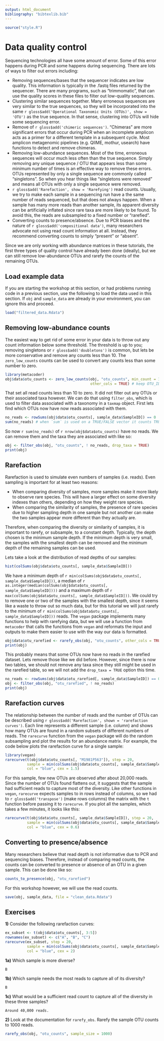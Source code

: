 ```yaml
---
output: html_document
bibliography: "bibtexlib.bib"
---
```


```r
source("style.R")
```

# Data quality control

Sequencing technologies all have some amount of error.
Some of this error happens during PCR and some happens during sequencing.
There are lots of ways to filter out errors including: 

* Removing sequences/bases that the sequencer indicates are low quality.
This information is typically in the .fastq files returned by the sequencer.
There are many programs, such as "trimmomatic", that can use the quality scores in these files to filter out low-quality sequences.
* Clustering similar sequences together. Many erroneous sequences are very similar to the true sequences, so they will be incorporated into the same `r gloss$add('Operational Taxonomic Units (OTUs)', show = 'OTU')` as the true sequence. In that sense, clustering into OTUs will hide some sequencing error.
* Remove of `r gloss$add('chimeric sequences')`. "Chimeras" are more significant errors that occur during PCR when an incomplete amplicon acts as a primer for a different template in a subsequent cycle. Most amplicon metagenomic pipelines (e.g. QIIME, mothur, usearch) have functions to detect and remove chimeras.
* Removing low-abundance sequences. Most of the time, erroneous sequences will occur much less often than the true sequence. Simply removing any unique sequence / OTU that appears less than some minimum number of times is an effective way to remove these errors. OTUs represented by only a single sequence are commonly called "singletons". So when you hear things like "singletons were removed" and means all OTUs with only a single sequence were removed.
* `r gloss$add('Rarefaction', show = 'Rarefying')` read counts. Usually, we try to make each sample in a sequencing run have a the same number of reads sequenced, but that does not always happen. When a sample has many more reads than another sample, its apparent diversity can be artificially inflated since rare taxa are more likely to be found. To avoid this, the reads are subsampled to a fixed number or "rarefied". 
* Converting counts to presence/absence. Due to PCR biases and the nature of `r gloss$add('compositional data')`, many researchers advocate not using read count information at all. Instead, they recommend converting counts to simply "present" or "absent". 

Since we are only working with abundance matrices in these tutorials, the first three types of quality control have already been done (ideally), but we can still remove low-abundance OTUs and rarefy the counts of the remaining OTUs.

## Load example data

If you are starting the workshop at this section, or had problems running code in a previous section, use the following to load the data used in this section.
If `obj` and `sample_data` are already in your environment, you can ignore this and proceed.

```r
load("filtered_data.Rdata")
```

## Removing low-abundance counts

The easiest way to get rid of some error in your data is to throw out any count information below some threshold.
The threshold is up to you; removing singletons or `r gloss$add('doubletons')` is common, but lets be more conservative and remove any counts less than 10.
The `zero_low_counts` counts can be used to convert any counts less than some number to zero.

```r
library(metacoder)
obj$data$otu_counts <- zero_low_counts(obj, "otu_counts", min_count = 10,
                                       other_cols = TRUE) # keep OTU_ID column
```

That set all read counts less than 10 to zero.
It did not filter out any OTUs or their associated taxa however.
We can do that using `filter_obs`, which is used to filter data associated with a taxonomy in a `taxmap` object.
First lets find which OTUs now have now reads associated with them.

```r
no_reads <- rowSums(obj$data$otu_counts[, sample_data$SampleID]) == 0
sum(no_reads) # when `sum` is used on a TRUE/FALSE vector it counts TRUEs
```

So now `r sum(no_reads)` of `r nrow(obj$data$otu_counts)` have no reads.
We can remove them and the taxa they are associated with like so: 

```r
obj <- filter_obs(obj, "otu_counts", ! no_reads, drop_taxa = TRUE)
print(obj)
```


## Rarefaction

Rarefaction is used to simulate even numbers of samples (i.e. reads).
Even sampling is important for at least two reasons:

* When comparing diversity of samples, more samples make it more likely to observe rare species. This will have a larger effect on some diversity indexes than others, depending on how they weight rare species.
* When comparing the similarity of samples, the presence of rare species due to higher sampling depth in one sample but not another can make the two samples appear more different than they actually are.

Therefore, when comparing the diversity or similarity of samples, it is important to rarefy, or subsample, to a constant depth.
Typically, the depth chosen is the minimum sample depth.
If the minimum depth is very small, the samples with the smallest depth can be removed and the minimum depth of the remaining samples can be used.

Lets take a look at the distribution of read depths of our samples:

```r
hist(colSums(obj$data$otu_counts[, sample_data$SampleID]))
```

We have a minimum depth of `r min(colSums(obj$data$otu_counts[, sample_data$SampleID]))`, a median of `r as.integer(median(colSums(obj$data$otu_counts[, sample_data$SampleID])))` and a maximum depth of `r max(colSums(obj$data$otu_counts[, sample_data$SampleID]))`.
We could try to remove one or two of the samples with the smallest depth, since it seems like a waste to throw out so much data, but for this tutorial we will just rarefy to the minimum of `r min(colSums(obj$data$otu_counts[, sample_data$SampleID]))` reads.
The `vegan` package implements many functions to help with rarefying data, but we will use a function from `metacoder` that calls the functions from `vegan` and reformats the input and outputs to make them easier to use with the way our data is formatted.

```r
obj$data$otu_rarefied <- rarefy_obs(obj, "otu_counts", other_cols = TRUE)
print(obj)
```

This probably means that some OTUs now have no reads in the rarefied dataset.
Lets remove those like we did before.
However, since there is now two tables, we should not remove any taxa since they still might be used in the rarefied table, so we will not add the `drop_taxa = TRUE` option this time.

```r
no_reads <- rowSums(obj$data$otu_rarefied[, sample_data$SampleID]) == 0
obj <- filter_obs(obj, "otu_rarefied", ! no_reads)
print(obj)
```


## Rarefaction curves

The relationship between the number of reads and the number of OTUs can be described using `r gloss$add('Rarefaction', shown = 'rarefaction curves')`.
Each line represents a different sample (i.e. column) and shows how many OTUs are found in a random subsets of different numbers of reads.
The `rarecurve` function from the `vegan` package will do the random subsampling and plot the results for an abundance matrix.
For example, the code below plots the rarefaction curve for a single sample:

```r
library(vegan)
rarecurve(t(obj$data$otu_counts[, "M1981P563"]), step = 20,
          sample = min(colSums(obj$data$otu_counts[, sample_data$SampleID])),
          col = "blue", cex = 1.5)
```

For this sample, few new OTUs are observed after about 20,000 reads.
Since the number of OTUs found flattens out, it suggests that the sample had sufficient reads to capture most of the diversity.
Like other functions in `vegan`, `rarecurve` expects samples to in rows instead of columns, so we had to `r gloss$add('transpose')` (make rows columns) the matrix with the `t` function before passing it to `rarecurve`.
If you plot all the samples, which takes a few minutes, it looks like this:

```r
rarecurve(t(obj$data$otu_counts[, sample_data$SampleID]), step = 20,
          sample = min(colSums(obj$data$otu_counts[, sample_data$SampleID])),
          col = "blue", cex = 0.6)
```


## Converting to presence/absence

Many researchers believe that read depth is not informative due to PCR and sequencing biases.
Therefore, instead of comparing read counts, the counts can be converted to presence or absence of an OTU in a given sample.
This can be done like so: 

```r
counts_to_presence(obj, "otu_rarefied")
```

For this workshop however, we will use the read counts.

```r
save(obj, sample_data, file = "clean_data.Rdata")
```


## Exercises

**1)** Consider the following rarefaction curves:

```r
ex_subset <- t(obj$data$otu_counts[, 3:5])
rownames(ex_subset) <- c("A", "B", "C")
rarecurve(ex_subset, step = 20,
          sample = min(colSums(obj$data$otu_counts[, sample_data$SampleID])),
          col = "blue", cex = 2)
```

**1a)** Which sample is more diverse?

```asis
B
```

**1b)** Which sample needs the most reads to capture all of its diversity?

```asis
B
```

**1c)** What would be a sufficient read count to capture all of the diversity in these three samples?

```asis
Around 40,000 reads.
```

**2)** Look at the documentation for `rarefy_obs`. Rarefy the sample OTU counts to 1000 reads.

```r
rarefy_obs(obj, "otu_counts", sample_size = 1000)
```
